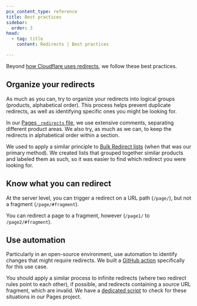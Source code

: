 ```yaml
---
pcx_content_type: reference
title: Best practices
sidebar:
  order: 3
head:
  - tag: title
    content: Redirects | Best practices

---
```


Beyond [how Cloudflare uses redirects](/docs-guide/manage-content/redirects/process/), we follow these best practices.

## Organize your redirects

As much as you can, try to organize your redirects into logical groups (products, alphabetical order). This process helps prevent duplicate redirects, as well as identifying specific ones you might be looking for.

In our [Pages `_redirects` file](https://github.com/cloudflare/cloudflare-docs/blob/production/content/_redirects), we use extensive comments, separating different product areas. We also try, as much as we can, to keep the redirects in alphabetical order within a section.

We used to apply a similar principle to [Bulk Redirect lists](/rules/url-forwarding/bulk-redirects/) (when that was our primary method). We created lists that grouped together similar products and labeled them as such, so it was easier to find which redirect you were looking for.

## Know what you can redirect

At the server level, you can trigger a redirect on a URL path (`/page/`), but not a fragment (`/page/#fragment`).

You can redirect a page to a fragment, however (`/page1/` to `/page2/#fragment`).

## Use automation

Particularly in an open-source environment, use automation to identify changes that might require redirects. We built a [GitHub action](https://github.com/cloudflare/cloudflare-docs/blob/production/.github/workflows/comment-changed-filenames.yml) specifically for this use case.

You should apply a similar process to infinite redirects (where two redirect rules point to each other), if possible, and redirects containing a source URL fragment, which are invalid. We have a [dedicated script](https://github.com/cloudflare/cloudflare-docs/blob/production/bin/validate-redirects.ts) to check for these situations in our Pages project.
